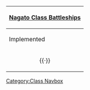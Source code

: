 {| class="mw-collapsible mw-collapsed wikitable" align=center
! [[:Category:Nagato Class|Nagato Class Battleships]]
|-
! Implemented
|-
| align=center | {{ShipLink|Nagato}}{{·}} {{ShipLink|Mutsu}}
|}<noinclude>[[Category:Class Navbox]]</noinclude>